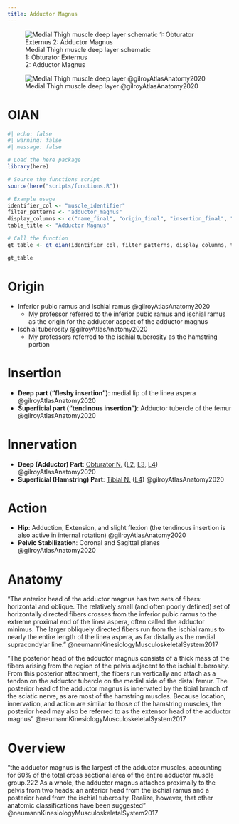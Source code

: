 ```yaml
---
title: Adductor Magnus
---
```


:::{layout-ncol="3"}

![Medial Thigh muscle deep layer schematic </br> 1: Obturator Externus </br> 2: Adductor Magnus](/The Archive/Anatomy/Skeletal Muscles/Lower limb muscles/Thigh Muscles/Medial Thigh Muscles/images/gilroyatlas fig31.23 medial thigh deep layer schematic.png)

![Medial Thigh muscle deep layer @gilroyAtlasAnatomy2020](/The Archive/Anatomy/Skeletal Muscles/Lower limb muscles/Thigh Muscles/Medial Thigh Muscles/images/gilroyatlas fig31.23b medial thigh deep layer.png)

:::




# OIAN

```r
#| echo: false
#| warning: false
#| message: false

# Load the here package
library(here)

# Source the functions script
source(here("scripts/functions.R"))

# Example usage
identifier_col <- "muscle_identifier"
filter_patterns <- "adductor_magnus"
display_columns <- c("name_final", "origin_final", "insertion_final", "innervation_final", "action_final")
table_title <- "Adductor Magnus"

# Call the function
gt_table <- gt_oian(identifier_col, filter_patterns, display_columns, table_title)

gt_table
```


# Origin {#origin}

- Inferior pubic ramus and Ischial ramus @gilroyAtlasAnatomy2020
    - My professor referred to the inferior pubic ramus and ischial ramus as the origin for the adductor aspect of the adductor magnus
- Ischial tuberosity @gilroyAtlasAnatomy2020
    - My professors referred to the ischial tuberosity as the hamstring portion

# Insertion {#insertion}

- **Deep part (“fleshy insertion”)**: medial lip of the linea aspera @gilroyAtlasAnatomy2020
- **Superficial part (“tendinous insertion”)**: Adductor tubercle of the femur @gilroyAtlasAnatomy2020

# Innervation {#innervation}

- **Deep (Adductor) Part**: [Obturator N.]({{< var ref-obturator-nerve.path >}}) ([L2]({{< var ref-nerve-root.l2 >}}), [L3]({{< var ref-nerve-root.l3 >}}), [L4]({{< var ref-nerve-root.l4 >}})) @gilroyAtlasAnatomy2020
- **Superficial (Hamstring) Part**: [Tibial N.]({{< var ref-tibial-nerve.path >}}) ([L4]({{< var ref-nerve-root.l4 >}})) @gilroyAtlasAnatomy2020

# Action {#action}

- **Hip**: Adduction, Extension, and slight flexion (the tendinous insertion is also active in internal rotation) @gilroyAtlasAnatomy2020
- **Pelvic Stabilization**: Coronal and Sagittal planes @gilroyAtlasAnatomy2020



# Anatomy

“The anterior	 head	of	the	adductor	magnus has two sets of fibers: horizontal and oblique. The relatively small (and often poorly defined) set of horizontally directed fibers crosses from the inferior pubic ramus to the extreme proximal end of the linea aspera, often called the adductor minimus. The larger obliquely directed fibers run from the ischial ramus to nearly the entire length of the linea aspera, as far distally as the medial supracondylar line. ” @neumannKinesiologyMusculoskeletalSystem2017

“The posterior	 head	 of	 the	 adductor	 magnus consists of a thick mass of the fibers arising from the region of the pelvis adjacent to the ischial tuberosity. From this posterior attachment, the fibers run vertically and attach as a tendon on the adductor tubercle on the medial side of the distal femur. The posterior head of the adductor magnus is innervated by the tibial branch of the sciatic nerve, as are most of the hamstring muscles. Because location, innervation, and action are similar to those of the hamstring muscles, the posterior head may also be referred to as the extensor	 head of the adductor magnus” @neumannKinesiologyMusculoskeletalSystem2017

# Overview
“the adductor magnus is the largest of the adductor muscles, accounting for 60% of the total cross ­sectional area of the entire adductor muscle group.222 As a whole, the adductor magnus attaches proximally to the pelvis from two heads: an anterior head from the ischial ramus and a posterior head from the ischial tuberosity. Realize, however, that other anatomic classifications have been suggested” @neumannKinesiologyMusculoskeletalSystem2017 
